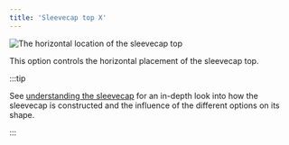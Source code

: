 ```yaml
---
title: 'Sleevecap top X'
---
```


![The horizontal location of the sleevecap top](./sleevecaptopfactorx.svg)

This option controls the horizontal placement of the sleevecap top.

:::tip

See [understanding the sleevecap](/docs/designs/brian/options#understanding-the-sleevecap) for an in-depth
look into how the sleevecap is constructed and the influence of the different options on its shape.

:::
